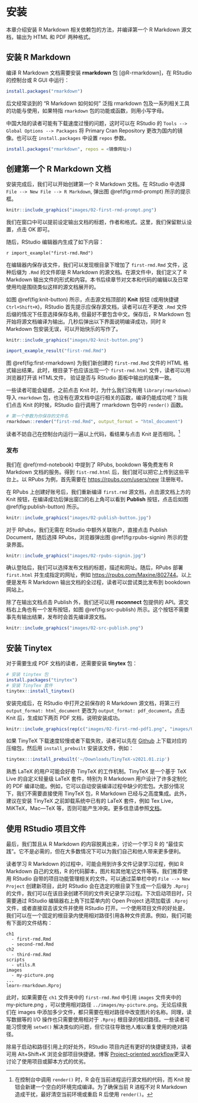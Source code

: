 
# 安装 {#installation}


本章介绍安装 R Markdown 相关依赖包的方法，并编译第一个 R Markdown 源文档，输出为 HTML 和 PDF 两种格式。



## 安装 R Markdown

编译 R Markdown 文档需要安装 **rmarkdown** 包 [@R-rmarkdown]，在 RStudio 的控制台或 R GUI 中运行：

```r
install.packages("rmarkdown")
```

后文经常谈到的 "R Markdown 如何如何" 泛指 rmarkdown 包及一系列相关工具的功能与使用，如果特指 `rmarkdown` 包的功能或函数，则用小写字母。

中国大陆的读者可能有下载速度过慢的问题，这时可以在 RStudio 的 `Tools --> Global Options --> Packages` 将 Primary Cran Repository 更改为国内的镜像。也可以在 `install.packages` 中设置 `repos` 参数。

```r
install.packages("rmarkdown", repos = <镜像网址>)
```



## 创建第一个 R Markdown 文档 {#create-first-rmd}

安装完成后，我们可以开始创建第一个 R Markdown 文档。在 RStudio 中选择 `File --> New File --> R Markdown`, 弹出图 \@ref(fig:rmd-prompt) 所示的提示框。

```r
knitr::include_graphics("images/02-first-rmd-prompt.png")
```

我们在窗口中可以提前设定输出文档的标题，作者和格式。这里，我们保留默认设置，点击 OK 即可。

随后，RStudio 编辑器内生成了如下内容：

`r import_example("first-rmd.Rmd")`

在编辑器内保存该文件，我们可以发现根目录下增加了 `first-rmd.Rmd` 文件，这种后缀为 `.Rmd` 的文件即是 R Markdown 的源文档。在源文件中，我们定义了 R Markdown 输出文件的形式和内容。本书后续章节对文本和代码的编辑以及日常使用均是围绕类似这样的源文档展开的。

如图 \@ref(fig:knit-button) 所示，点击源文档顶部的 **Knit** 按钮 (或用快捷键 `Ctrl+Shift+K`)，RStudio 首先提示应保存源文档，读者可以在不更改 `.Rmd` 文件后缀的情况下任意选择保存名称, 但最好不要包含中文。保存后，R Markdown 包开始将源文档编译为输出。几秒后弹出以下界面说明编译成功，同时 R Markdown 包安装无误，可以开始快乐的写作了。

```r
knitr::include_graphics("images/02-knit-button.png")
```


```r
import_example_result("first-rmd.Rmd")
```


图 \@ref(fig:first-rmarkdown) 为我们新创建的 `first-rmd.Rmd` 文件的 HTML 格式输出结果。此时，根目录下也应该出现一个 `first-rmd.html` 文件，读者可以用浏览器打开该 HTML文件， 验证是否与 RStudio 面板中输出的结果一致。

一些读者可能会疑惑，之前点击 Knit 时，为什么我们没有用 `library(rmarkdown)` 导入 `rmarkdown` 包，也没有在源文档中运行相关的函数，编译仍能成功呢？当我们点击 Knit 的时候，RStudio 自行调用了 rmarkdown 包中的 `render()` 函数。

```r
# 第一个参数为你保存的文件名
rmarkdown::render("first-rmd.Rmd", output_format = "html_document")
```

读者不妨自己在控制台内运行一遍以上代码，看结果与点击 Knit 是否相同。^[在控制台中调用 `render()` 时，R 会在当前进程运行源文档的代码，而 Knit 按钮会新建一个空白的环境完成编译。为了确保当前 R 进程不对 R Markdown 造成干扰，最好清空当前环境或重启 R 后使用 `render()`。]



### 发布

我们在 \@ref(rmd-notebook) 中提到了 RPubs, bookdown 等免费发布 R Markdown 文档的服务。得到 `fist-rmd.html` 后，我们就可以把它上传到这些平台上。以 RPubs 为例，首先需要在 <https://rpubs.com/users/new> 注册账号。

在 RPubs 上创建好账号后，我们重新编译 `first.rmd` 源文档，点击源文档上方的 Knit 按钮，在编译成功后弹出窗口的右上角可以看到 **Publish** 按钮，点击后如图 \@ref(fig:publish-button) 所示。

```r
knitr::include_graphics("images/02-publish-button.jpg")
```

对于 RPubs，我们无需在 RStudio 中额外关联账户，直接点击 Publish Document，随后选择 RPubs，浏览器弹出图 \@ref(fig:rpubs-signin) 所示的登录界面。

```r
knitr::include_graphics("images/02-rpubs-signin.jpg")
```

确认登陆后，我们可以选择发布文档的标题，描述和网址。随后，RPubs 部署 `first.html` 并生成指定的网址，例如 <https://rpubs.com/Maxine/802744>。以上便是发布 R Markdown 输出文档的全过程，读者可以尝试类比发布到 bookdown 网站上。

除了在输出文档点击 Publish 外，我们还可以用 **rsconnect** 包提供的 API。源文档右上角也有一个发布按钮，如图 \@ref(fig:src-publish) 所示。这个按钮不需要事先有输出结果，发布时会首先编译源文档。

```r
knitr::include_graphics("images/02-src-publish.png")
```

## 安装 Tinytex

对于需要生成 PDF 文档的读者，还需要安装 **tinytex** 包：

```r
# 安装 tinytex 包
install.packages("tinytex")
# 安装 TinyTex 套件
tinytex::install_tinytex()
```

安装完成后，在 RStudio 中打开之前保存的 R Markdown 源文档，将第三行 `output_format: html_document` 更改为 `output_format: pdf_document`。点击 Knit 后，生成如下两页 PDF 文档，说明安装成功。

```r
knitr::include_graphics(rep(c("images/02-first-rmd-pdf1.png", "images/02-first-rmd-pdf2.png"), 1))
```

如果 TinyTeX 下载速度较慢或者下载失败，读者可以先在 [Github](https://github.com/yihui/tinytex-releases/releases) 上下载对应的压缩包，然后用 `install_prebuilt` 安装该文件，例如：

```r
tinytex:::install_prebuilt('~/Downloads/TinyTeX-v2021.01.zip')
```

熟悉 LaTeX 的用户可能会好奇 TinyTeX 的工作机制。TinyTeX 是一个基于 TeX Live 的自定义轻量级 LaTeX 套件，特别为 R Markdown 用户设计了许多定制化的 PDF 编译功能。例如，它可以自动安装编译过程中缺少的宏包。大部分情况下，我们不需要直接使用 TinyTeX 包，R Markdown 已经与之高度集成。此外，建议在安装 TinyTeX 之前卸载系统中已有的 LaTeX 套件，例如 Tex Live，MiKTeX，Mac—TeX 等，否则可能产生冲突。更多信息请参照[文档](https://yihui.org/tinytex/cn/)。


## 使用 RStudio 项目文件

最后，我们暂且从 R Markdown 的内容脱离出来，讨论一个学习 R 的 "最佳实践"。它不是必需的，但在大多数情况下可以为我们自己和他人带来更多便利。

读者学习 R Markdown 的过程中，可能会用到许多文件记录学习过程，例如 R Markdown 自己的文档，R 的代码脚本，图片和其他笔记文件等等。我们推荐使用 RStudio 自带的项目功能管理相关的文件。可以通过菜单栏中的 `File --> New Project` 创建新项目，此时 RStudio 会在选定的根目录下生成一个后缀为 `.Rproj` 的文件，我们可以在该目录创建不同的文件夹记录学习过程。下次启动项目时，只需要通过 RStudio 编辑器右上角下拉菜单内的 Open Project 选项加载该 `.Rproj` 文件，或者直接双击该文件并使用 RStudio 打开。一个使用项目文件的好处是，我们可以在一个固定的根目录内使用相对路径引用各种文件资源。例如，我们可能有下面的文件结构：


```
ch1
  - first-rmd.Rmd
  - second-rmd.Rmd
ch2
  - third-rmd.Rmd
scripts
  - utils.R
images
  - my-picture.png
...
learn-rmarkdown.Rproj
```

此时，如果需要在 `ch1` 文件夹中的 `first-rmd.Rmd` 中引用 `images` 文件夹中的 my-picture.png ，可以使用相对路径 `../images/my-picture.png`。无论后续我们在 images 中添加多少文件，都只需要在相对路径中改变图片的名称。同理，读写数据等的 I/O 操作也只需要使用相对于 `.Rproj` 根目录的相对路径。一些读者可能习惯使用 `setwd()` 解决类似的问题，但它往往导致他人难以重复使用的绝对路径。

除易于启动和路径引用上的好处外，RStudio 项目内还有更好的快捷键支持，读者可用 Alt+Shift+K 浏览全部项目快捷键。博客 [Project-oriented workflow](https://www.tidyverse.org/blog/2017/12/workflow-vs-script/)更深入讨论了使用项目或脚本方式的优劣。
